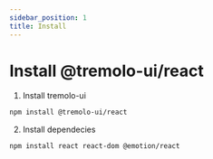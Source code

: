 ```yaml
---
sidebar_position: 1
title: Install
---
```


# Install @tremolo-ui/react

1. Install tremolo-ui

```bash
npm install @tremolo-ui/react
```

2. Install dependecies

```bash
npm install react react-dom @emotion/react
```
